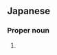 ==Japanese==
{{ja-kanjitab|うめ|むら|yomi=k}}

===Proper noun===
{{ja-pos|うめむら|proper}}

# {{surname|lang=ja|sort=うめむら}}